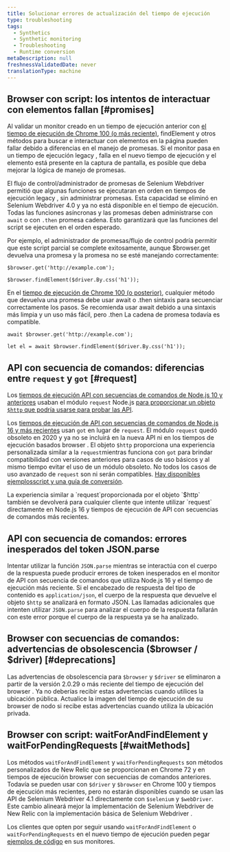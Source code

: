 ```yaml
---
title: Solucionar errores de actualización del tiempo de ejecución
type: troubleshooting
tags:
  - Synthetics
  - Synthetic monitoring
  - Troubleshooting
  - Runtime conversion
metaDescription: null
freshnessValidatedDate: never
translationType: machine
---
```


## Browser con script: los intentos de interactuar con elementos fallan [#promises]

Al validar un monitor creado en un tiempo de ejecución anterior con [el tiempo de ejecución de Chrome 100 (o más reciente)](/docs/synthetics/synthetic-monitoring/scripting-monitors/synthetic-scripted-browser-reference-monitor-versions-chrome-100), findElement y otros métodos para buscar e interactuar con elementos en la página pueden fallar debido a diferencias en el manejo de promesas. Si el monitor pasa en un tiempo de ejecución legacy , falla en el nuevo tiempo de ejecución y el elemento está presente en la captura de pantalla, es posible que deba mejorar la lógica de manejo de promesas.

El flujo de control/administrador de promesas de Selenium Webdriver permitió que algunas funciones se ejecutaran en orden en tiempos de ejecución legacy , sin administrar promesas. Esta capacidad se eliminó en Selenium Webdriver 4.0 y ya no está disponible en el tiempo de ejecución. Todas las funciones asíncronas y las promesas deben administrarse con `await` o con `.then` promesa cadena. Esto garantizará que las funciones del script se ejecuten en el orden esperado.

Por ejemplo, el administrador de promesas/flujo de control podría permitir que este script parcial se complete exitosamente, aunque $browser.get devuelva una promesa y la promesa no se esté manejando correctamente:

```
$browser.get('http://example.com');

$browser.findElement($driver.By.css('h1'));
```

En el [tiempo de ejecución de Chrome 100 (o posterior)](/docs/synthetics/synthetic-monitoring/scripting-monitors/synthetic-scripted-browser-reference-monitor-versions-chrome-100), cualquier método que devuelva una promesa debe usar await o .then sintaxis para secuenciar correctamente los pasos. Se recomienda usar await debido a una sintaxis más limpia y un uso más fácil, pero .then La cadena de promesa todavía es compatible.

```
await $browser.get('http://example.com');

let el = await $browser.findElement($driver.By.css('h1'));
```

## API con secuencia de comandos: diferencias entre `request` y `got` [#request]

Los [tiempos de ejecución API con secuencias de comandos de Node.js 10 y anteriores](/docs/synthetics/synthetic-monitoring/using-monitors/manage-monitor-runtimes/#dependencies) usaban el módulo `request` Node.js [para proporcionar un objeto `$http` que podría usarse para probar las API](/docs/synthetics/synthetic-monitoring/scripting-monitors/write-synthetic-api-tests-legacy/).

Los [tiempos de ejecución de API con secuencias de comandos de Node.js 16 y más recientes](/docs/synthetics/synthetic-monitoring/using-monitors/manage-monitor-runtimes/#apidependencies) usan `got` en lugar de `request`. El módulo `request` quedó obsoleto en 2020 y ya no se incluirá en la nueva API ni en los tiempos de ejecución basados browser . El objeto `$http` proporciona una experiencia personalizada similar a la `request`mientras funciona con `got` para brindar compatibilidad con versiones anteriores para casos de uso básicos y al mismo tiempo evitar el uso de un módulo obsoleto. No todos los casos de uso avanzado de `request` son ni serán compatibles. [Hay disponibles ejemplosscript y una guía de conversión](/docs/synthetics/synthetic-monitoring/scripting-monitors/write-synthetic-api-tests/).

<Callout variant="tip">
  La experiencia similar a `request`proporcionada por el objeto `$http` también se devolverá para cualquier cliente que intente utilizar `request` directamente en Node.js 16 y tiempos de ejecución de API con secuencias de comandos más recientes.
</Callout>

## API con secuencia de comandos: errores inesperados del token JSON.parse

Intentar utilizar la función `JSON.parse` mientras se interactúa con el cuerpo de la respuesta puede producir errores de token inesperados en el monitor de API con secuencia de comandos que utiliza Node.js 16 y el tiempo de ejecución más reciente. Si el encabezado de respuesta del tipo de contenido es `application/json`, el cuerpo de la respuesta que devuelve el objeto `$http` se analizará en formato JSON. Las llamadas adicionales que intenten utilizar `JSON.parse` para analizar el cuerpo de la respuesta fallarán con este error porque el cuerpo de la respuesta ya se ha analizado.

## Browser con secuencias de comandos: advertencias de obsolescencia ($browser / $driver) [#deprecations]

Las advertencias de obsolescencia para `$browser` y `$driver` se eliminaron a partir de la versión 2.0.29 o más reciente del tiempo de ejecución del browser . Ya no deberías recibir estas advertencias cuando utilices la ubicación pública. Actualice la imagen del tiempo de ejecución de su browser de nodo si recibe estas advertencias cuando utiliza la ubicación privada.

## Browser con script: waitForAndFindElement y waitForPendingRequests [#waitMethods]

Los métodos `waitForAndFindElement` y `waitForPendingRequests` son métodos personalizados de New Relic que se proporcionan en Chrome 72 y en tiempos de ejecución browser con secuencias de comandos anteriores. Todavía se pueden usar con `$driver` y `$browser` en Chrome 100 y tiempos de ejecución más recientes, pero no estarán disponibles cuando se usan las API de Selenium Webdriver 4.1 directamente con `$selenium` y `$webDriver`. Este cambio alineará mejor la implementación de Selenium Webdriver de New Relic con la implementación básica de Selenium Webdriver .

Los clientes que opten por seguir usando `waitForAndFindElement` o `waitForPendingRequests` en el nuevo tiempo de ejecución pueden pegar [ejemplos de código](/docs/synthetics/synthetic-monitoring/scripting-monitors/synthetic-scripted-browser-reference-monitor-versions-chrome-100/#waitForAndFindElement) en sus monitores.
